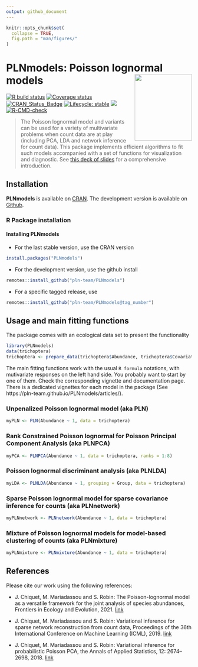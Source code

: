 ```yaml
---
output: github_document
---
```


```r
knitr::opts_chunk$set(
  collapse = TRUE,
  fig.path = "man/figures/"
)
```

# PLNmodels: Poisson lognormal models <img src="man/figures/logo.png" align="right" width="155" height="180"/>

<!-- badges: start -->
[![R build status](https://github.com/pln-team/PLNmodels/workflows/R-CMD-check/badge.svg)](https://github.com/pln-team/PLNmodels/actions)
[![Coverage status](https://codecov.io/gh/pln-team/PLNmodels/branch/master/graph/badge.svg)](https://codecov.io/github/pln-team/PLNmodels?branch=master)
[![CRAN_Status_Badge](http://www.r-pkg.org/badges/version/PLNmodels)](https://cran.r-project.org/package=PLNmodels)
[![Lifecycle: stable](https://img.shields.io/badge/lifecycle-stable-blue.svg)](https://lifecycle.r-lib.org/articles/stages.html)
[![](https://img.shields.io/github/last-commit/pln-team/PLNmodels.svg)](https://github.com/pln-team/PLNmodels/commits/master)
[![R-CMD-check](https://github.com/PLN-team/PLNmodels/workflows/R-CMD-check/badge.svg)](https://github.com/PLN-team/PLNmodels/actions)
<!-- badges: end -->

> The Poisson lognormal model and variants can be used for a variety of multivariate problems when count data are at play (including PCA, LDA and network inference for count data). This package implements efficient algorithms to fit such models accompanied with a set of functions for visualization and diagnostic. See [this deck of slides](https://pln-team.github.io/slideshow/slides) for a comprehensive introduction.

## Installation

**PLNmodels** is available on [CRAN](https://cran.r-project.org/package=PLNmodels). The development version is available on [Github](https://github.com/pln-team/PLNmodels).

### R Package installation

<!-- #### CRAN dependencies -->

<!-- **PLNmodels** needs the following CRAN R packages, so check that they are are installed on your computer. -->

<!-- ```{r CRAN dependencies, eval = FALSE} -->
<!-- required_CRAN <- c("R6", "glassoFast", "Matrix", "Rcpp", "RcppArmadillo", -->
<!--                    "nloptr", "igraph", "grid", "gridExtra", "dplyr", -->
<!--                    "tidyr", "ggplot2", "corrplot", "magrittr", "devtools") -->
<!-- not_installed_CRAN <- setdiff(required_CRAN, rownames(installed.packages())) -->
<!-- if (length(not_installed_CRAN) > 0) install.packages(not_installed_CRAN) -->
<!-- ``` -->

<!-- #### Bioconductor dependencies -->

<!-- **PLNmodels** also needs two BioConductor packages -->

<!-- ```{r Bioconductor dependencies, eval = FALSE} -->
<!-- required_BioC <- c("phyloseq", "biomformat") -->
<!-- not_installed_BioC <- setdiff(required_BioC, rownames(installed.packages())) -->
<!-- if (length(not_installed_BioC) > 0) BiocManager::install(not_installed_BioC) -->
<!-- ``` -->

#### Installing PLNmodels

- For the last stable version, use the CRAN version

```r
install.packages("PLNmodels")
```

- For the development version, use the github install

```r
remotes::install_github("pln-team/PLNmodels")
```

- For a specific tagged release, use

```r
remotes::install_github("pln-team/PLNmodels@tag_number")
```

## Usage and main fitting functions

The package comes with an ecological data set to present the functionality 

```r
library(PLNmodels)
data(trichoptera)
trichoptera <- prepare_data(trichoptera$Abundance, trichoptera$Covariate)
```

The main fitting functions work with the usual `R formula` notations, with mutivariate responses on the left hand side. You probably want to start by one of them. Check the corresponding vignette and documentation page. There is a dedicated vignettes for each model in the package (See  https://pln-team.github.io/PLNmodels/articles/).

### Unpenalized Poisson lognormal model (aka PLN)

```r
myPLN <- PLN(Abundance ~ 1, data = trichoptera)
```

### Rank Constrained Poisson lognormal for Poisson Principal Component Analysis (aka PLNPCA)

```r
myPCA <- PLNPCA(Abundance ~ 1, data = trichoptera, ranks = 1:8)
```

### Poisson lognormal discriminant analysis (aka PLNLDA)

```r
myLDA <- PLNLDA(Abundance ~ 1, grouping = Group, data = trichoptera)
```

### Sparse Poisson lognormal model for sparse covariance inference for counts (aka PLNnetwork)

```r
myPLNnetwork <- PLNnetwork(Abundance ~ 1, data = trichoptera)
```

### Mixture of Poisson lognormal models for model-based clustering of counts  (aka PLNmixture)

```r
myPLNmixture <- PLNmixture(Abundance ~ 1, data = trichoptera)
```

## References

Please cite our work using the following references:

- J. Chiquet, M. Mariadassou and S. Robin: The Poisson-lognormal model as a versatile framework for the joint analysis of species abundances, Frontiers in Ecology and Evolution, 2021. [link](https://www.frontiersin.org/articles/10.3389/fevo.2021.588292/full)

- J. Chiquet, M. Mariadassou and S. Robin: Variational inference for sparse network reconstruction from count data, Proceedings of the 36th International Conference on Machine Learning (ICML), 2019. 
[link](http://proceedings.mlr.press/v97/chiquet19a.html)

- J. Chiquet, M. Mariadassou and S. Robin: Variational inference for probabilistic Poisson PCA, the Annals of Applied Statistics, 12: 2674–2698, 2018. [link](http://dx.doi.org/10.1214/18%2DAOAS1177)



